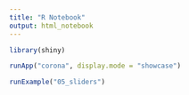 ```yaml
---
title: "R Notebook"
output: html_notebook
---
```



```r
library(shiny)

```





```r
runApp("corona", display.mode = "showcase")
```



```r
runExample("05_sliders")
```

